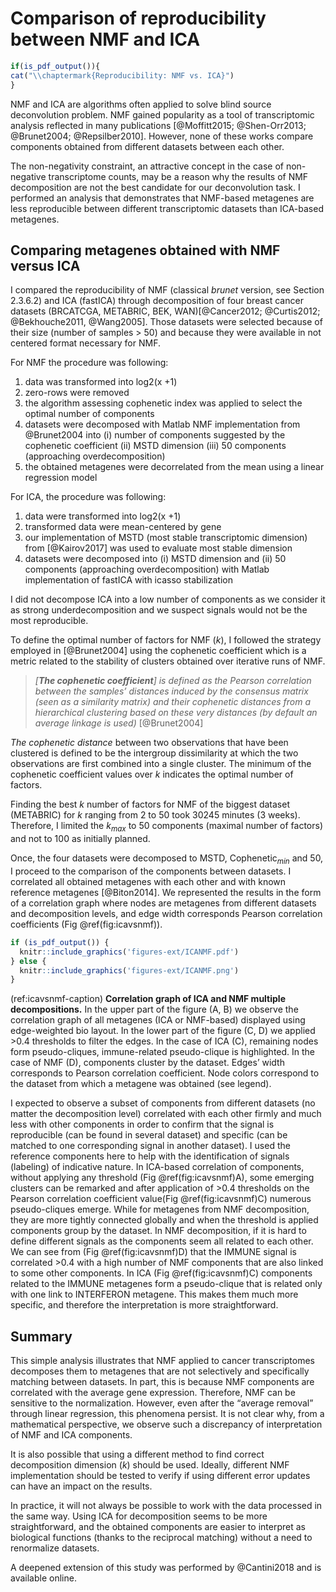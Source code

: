 # Comparison of reproducibility between NMF and ICA  {#nmfica}

```r
if(is_pdf_output()){
cat("\\chaptermark{Reproducibility: NMF vs. ICA}")
}
```
NMF and ICA are algorithms often applied to solve blind source deconvolution problem. NMF gained popularity as a tool of transcriptomic analysis reflected in many publications [@Moffitt2015; @Shen-Orr2013; @Brunet2004; @Repsilber2010]. However, none of these works compare components obtained from different datasets between each other. 

The non-negativity constraint, an attractive concept in the case of non-negative transcriptome counts, may be a reason why the results of NMF decomposition are not the best candidate for our deconvolution task. I performed an analysis that demonstrates that NMF-based metagenes are less reproducible between different transcriptomic datasets than ICA-based metagenes.

## Comparing metagenes obtained with NMF versus ICA

I compared the reproducibility of NMF (classical *brunet* version, see Section 2.3.6.2) and ICA (fastICA) through decomposition of four breast cancer datasets (BRCATCGA, METABRIC, BEK, WAN)[@Cancer2012; @Curtis2012; @Bekhouche2011, @Wang2005]. Those datasets were selected because of their size (number of samples > 50) and because they were available in not centered format necessary for NMF. 

For NMF the procedure was following:

1. data was transformed into log2(x +1)
2. zero-rows were removed 
3. the algorithm assessing cophenetic index was applied to select the optimal number of components
4. datasets were decomposed with Matlab NMF implementation from @Brunet2004 into (i) number of components suggested by the cophenetic coefficient (ii) MSTD dimension (iii) 50 components (approaching overdecomposition)
5. the obtained metagenes were decorrelated from the mean using a linear regression model

For ICA, the procedure was following:

1. data were transformed into log2(x +1)
2. transformed data were mean-centered by gene
3. our implementation of MSTD (most stable transcriptomic dimension) from [@Kairov2017] was used to evaluate most stable dimension
4. datasets were decomposed into (i) MSTD dimension and (ii) 50 components (approaching overdecomposition) with Matlab implementation of fastICA with icasso stabilization

I did not decompose ICA into a low number of components as we consider it as strong underdecomposition and we suspect signals would not be the most reproducible.

To define the optimal number of factors for NMF ($k$), I followed the strategy employed in [@Brunet2004] using the cophenetic coefficient which is a metric related to the stability of clusters obtained over iterative runs of NMF. 

>*[**The cophenetic coefficient**] is defined as the Pearson correlation between the samples' distances induced by the consensus matrix (seen as a similarity matrix) and their cophenetic distances from a hierarchical clustering based on these very distances (by default an average linkage is used)* [@Brunet2004]

 *The cophenetic distance* between two observations that have been clustered is defined to be the intergroup dissimilarity at which the two observations are first combined into a single cluster. The minimum of the cophenetic coefficient values over $k$ indicates the optimal number of factors.

Finding the best $k$ number of factors for NMF of the biggest dataset (METABRIC) for $k$ ranging from 2 to 50 took 30245 minutes (3 weeks).  Therefore, I limited the $k_{max}$ to 50 components (maximal number of factors) and not to 100 as initially planned.

Once, the four datasets were decomposed to MSTD, Cophenetic$_{min}$ and 50, I proceed to the comparison of the components between datasets. I correlated all obtained metagenes with each other and with known reference metagenes [@Biton2014]. We represented the results in the form of a correlation graph where nodes are metagenes from different datasets and decomposition levels, and edge width corresponds Pearson correlation coefficients (Fig \@ref(fig:icavsnmf)).

```r
if (is_pdf_output()) {
  knitr::include_graphics('figures-ext/ICANMF.pdf')
} else {
  knitr::include_graphics('figures-ext/ICANMF.png')
}
```

(ref:icavsnmf-caption) **Correlation graph of ICA and NMF multiple decompositions.** In the upper part of the figure (A, B) we observe the correlation graph of all metagenes (ICA or NMF-based) displayed using edge-weighted bio layout. In the lower part of the figure (C, D) we applied >0.4 thresholds to filter the edges. In the case of ICA (C), remaining nodes form pseudo-cliques, immune-related pseudo-clique is highlighted. In the case of NMF (D), components cluster by the dataset. Edges' width corresponds to Pearson correlation coefficient. Node colors correspond to the dataset from which a metagene was obtained (see legend).

I expected to observe a subset of components from different datasets (no matter the decomposition level) correlated with each other firmly and much less with other components in order to confirm that the signal is reproducible (can be found in several dataset) and specific (can be matched to one corresponding signal in another dataset). I used the reference components here to help with the identification of signals (labeling) of indicative nature. In ICA-based correlation of components, without applying any threshold (Fig \@ref(fig:icavsnmf)A), some emerging clusters can be remarked and after application of >0.4 thresholds on the Pearson correlation coefficient value(Fig \@ref(fig:icavsnmf)C) numerous pseudo-cliques emerge. While for metagenes from NMF decomposition, they are more tightly connected globally and when the threshold is applied components group by the dataset. In NMF decomposition, if it is hard to define different signals as the components seem all related to each other. We can see from (Fig \@ref(fig:icavsnmf)D) that the IMMUNE signal is correlated >0.4 with a high number of NMF components that are also linked to some other components. In ICA (Fig \@ref(fig:icavsnmf)C) components related to the IMMUNE metagenes form a pseudo-clique that is related only with one link to INTERFERON metagene. This makes them much more specific, and therefore the interpretation is more straightforward.

## Summary

This simple analysis illustrates that NMF applied to cancer transcriptomes decomposes them to metagenes that are not selectively and specifically matching between datasets. In part, this is because NMF components are correlated with the average gene expression. Therefore, NMF can be sensitive to the normalization. However, even after the "average removal" through linear regression, this phenomena persist. It is not clear why, from a mathematical perspective, we observe such a discrepancy of interpretation of NMF and ICA components.  

It is also possible that using a different method to find correct decomposition dimension ($k$) should be used. Ideally, different NMF implementation should be tested to verify if using different error updates can have an impact on the results. 

In practice, it will not always be possible to work with the data processed in the same way. Using ICA for decomposition seems to be more straightforward, and the obtained components are easier to interpret as biological functions (thanks to the reciprocal matching) without a need to renormalize datasets. 

A deepened extension of this study was performed by @Cantini2018 and is available online. 